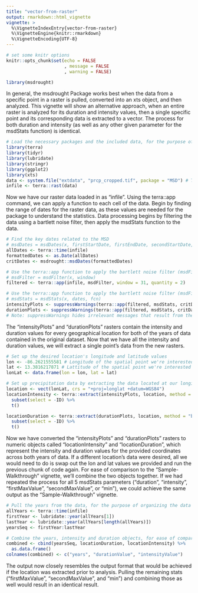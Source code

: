 ```yaml
---
title: "vector-from-raster"
output: rmarkdown::html_vignette
vignette: >
  %\VignetteIndexEntry{vector-from-raster}
  %\VignetteEngine{knitr::rmarkdown}
  %\VignetteEncoding{UTF-8}
---
```


```r
# set some knitr options
knitr::opts_chunk$set(echo = FALSE
                      , message = FALSE
                      , warning = FALSE)
```

```r
library(msdrought)
```

In general, the msdrought Package works best when the data from a specific point in a raster is pulled, converted into an xts object, and then analyzed. This vignette will show an alternative approach, when an entire raster is analyzed for its duration and intensity values, then a single specific point and its corresponding data is extracted to a vector. The process for both duration and intensity (as well as any other given parameter for the msdStats function) is identical.

```r
# Load the necessary packages and the included data, for the purpose of demonstration
library(terra)
library(tidyr)
library(lubridate)
library(stringr)
library(ggplot2)
library(xts)
data <- system.file("extdata", "prcp_cropped.tif", package = "MSD") # This loads the data included in the package, but you would attach your own
infile <- terra::rast(data)
```

Now we have our raster data loaded in as "infile". Using the terra::app command, we can apply a function to each cell of the data. Begin by finding the range of dates for the raster data, as these values are needed for the package to understand the statistics. Data processing begins by filtering the data using a bartlett noise filter, then apply the msdStats function to the data.

```r
# Find the key dates related to the MSD
# msdDates = msdDates(x, firstStartDate, firstEndDate, secondStartDate, secondEndDate)
allDates <- terra::time(infile)
formattedDates <- as.Date(allDates)
critDates <- msdrought::msdDates(formattedDates)

# Use the terra::app function to apply the bartlett noise filter (msdFilter) to the raster
# msdFilter = msdFilter(x, window)
filtered <- terra::app(infile, msdFilter, window = 31, quantity = 2)

# Use the terra::app function to apply the bartlett noise filter (msdFilter) to the raster
# msdStats = msdStats(x, dates, fcn)
intensityPlots <- suppressWarnings(terra::app(filtered, msdStats, critDates, fcn = "intensity"))
durationPlots <- suppressWarnings(terra::app(filtered, msdStats, critDates, fcn = "duration"))
# Note: suppressWarnings hides irrelevant messages that result from the msdFilter output
```

The "intensityPlots" and "durationPlots" rasters contain the intensity and duration values for every geographical location for both of the years of data contained in the original dataset. Now that we have all the intensity and duration values, we will extract a single point's data from the new rasters.

```r
# Set up the desired location's longitude and latitude values
lon <- -86.2621555581 # Longitude of the spatial point we're interested in analyzing
lat <- 13.3816217871 # Lattitude of the spatial point we're interested in analyzing
lonLat <- data.frame(lon = lon, lat = lat)

# Set up precipitation data by extracting the data located at our longitude and lattitude
location <- vect(lonLat, crs = "+proj=longlat +datum=WGS84")
locationIntensity <- terra::extract(intensityPlots, location, method = "bilinear") %>%
  subset(select = -ID) %>%
  t()

locationDuration <- terra::extract(durationPlots, location, method = "bilinear") %>%
  subset(select = -ID) %>%
  t()
```

Now we have converted the "intensityPlots" and "durationPlots" rasters to numeric objects called "locationIntensity" and "locationDuration", which represent the intensity and duration values for the provided coordinates across both years of data. If a different location's data were desired, all we would need to do is swap out the lon and lat values we provided and run the previous chunk of code again. For ease of comparison to the "Sample-Walkthrough" vignette, we'll combine the two objects together. If we had repeated the process for all 5 msdStats parameters ("duration", "intensity", "firstMaxValue", "secondMaxValue", or "min"), we could achieve the same output as the "Sample-Walkthrough" vignette.

```r
# Pull the years from the data, for the purpose of organizing the data
allYears <- terra::time(infile)
firstYear <- lubridate::year(allYears[1])
lastYear <- lubridate::year(allYears[length(allYears)])
yearsSeq <- firstYear:lastYear

# Combine the years, intensity and duration objects, for ease of comparison
combined <- cbind(yearsSeq, locationDuration, locationIntensity) %>%
  as.data.frame()
colnames(combined) <- c("years", "durationValue", "intensityValue")
```

The output now closely resembles the output format that would be achieved if the location was extracted prior to analysis. Pulling the remaining stats ("firstMaxValue", "secondMaxValue", and "min") and combining those as well would result in an identical result.
